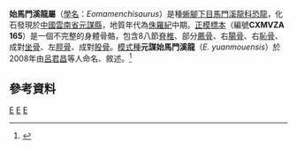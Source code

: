 {{Automatic Taxobox
| taxon = Eomamenchisaurus
|fossil_range=[[侏羅紀|侏羅紀]]中期
| image = 
| image_caption = 
| authority = Lu ''et al''., 2008
| type_species = '''元謀始馬門溪龍<br>''Eomamenchisaurus yuanmouensis'''''
| type_species_authority = Lu ''et al.'', 2008
}}

'''始馬門溪龍屬'''（[[學名|學名]]：''Eomamenchisaurus''）是種[[蜥腳下目|蜥腳下目]][[馬門溪龍科|馬門溪龍科]][[恐龍|恐龍]]，化石發現於[[中國|中國]][[雲南省|雲南省]][[元謀縣|元謀縣]]，地質年代為[[侏羅紀|侏羅紀]]中期。[[正模標本|正模標本]]（編號'''CXMVZA 165'''）是一個不完整的身體骨骼，包含8八節[[脊椎|脊椎]]、部分[[薦骨|薦骨]]、右[[腸骨|腸骨]]、右[[恥骨|恥骨]]、成對[[坐骨|坐骨]]、左[[脛骨|脛骨]]、成對[[股骨|股骨]]。[[模式種|模式種]]'''元謀始馬門溪龍'''（''E. yuanmouensis''）於2008年由[[呂君昌|呂君昌]]等人命名、敘述。<ref name=Luetal2008>{{en}}{{cite journal |author=Lu Junchang |coauthors=Li Tianguang; Zhong Shimin; Ji Qiang; and Li Shaoxue |year=2008 |title=A new mamenchisaurid dinosaur from the Middle Jurassic of Yuanmou, Yunnan Province, China |journal=Acta Geologica Sinica |volume=82 |issue=1 |pages=17–26}}</ref>

==參考資料==
{{reflist}}

{{蜥腳形亞目|B.}}
{{Taxonbar|from=Q136000}}

[[Category:侏羅紀恐龍|E]]
[[Category:中國恐龍|E]]
[[Category:馬門溪龍科|E]]

{{dinosaur-stub}}